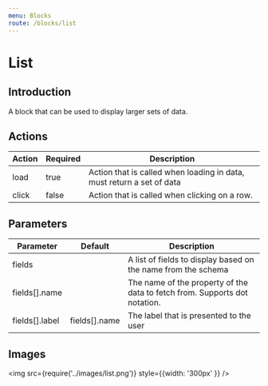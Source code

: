 ```yaml
---
menu: Blocks
route: /blocks/list
---
```


# List

## Introduction

A block that can be used to display larger sets of data.

## Actions

| Action | Required | Description                                                           |
| ------ | -------- | --------------------------------------------------------------------- |
| load   | true     | Action that is called when loading in data, must return a set of data |
| click  | false    | Action that is called when clicking on a row.                         |

## Parameters

| Parameter      | Default       | Description                                                                |
| -------------- | ------------- | -------------------------------------------------------------------------- |
| fields         |               | A list of fields to display based on the name from the schema              |
| fields[].name  |               | The name of the property of the data to fetch from. Supports dot notation. |
| fields[].label | fields[].name | The label that is presented to the user                                    |

## Images

<img src={require('../images/list.png')} style={{width: '300px' }} />
